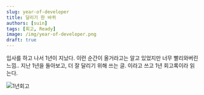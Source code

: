```yaml
---
slug: year-of-developer
title: 달리기 한 바퀴
authors: [suin]
tags: [회고, Ready]
image: /img/year-of-developer.png
draft: true
---
```


입사를 하고 나서 1년이 지났다. 이런 순간이 올거라고는 알고 있었지만 너무 빨리와버린 느낌.. 지난 1년을 돌아보고, 더 잘 달리기 위해 쓰는 글. 이라고 쓰고 1년 회고록이라 읽는다.

<!--truncate-->

![1년회고](/img/year-of-developer.png)
